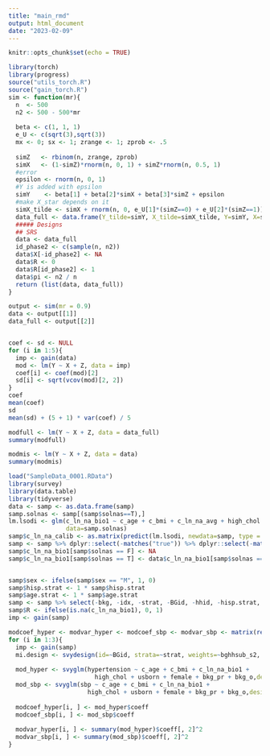 ---
title: "main_rmd"
output: html_document
date: "2023-02-09"
---

```{r setup, include=FALSE}
knitr::opts_chunk$set(echo = TRUE)
```

```{r}
library(torch)
library(progress)
source("utils_torch.R")
source("gain_torch.R")
sim <- function(mr){
  n  <- 500
  n2 <- 500 - 500*mr
  
  beta <- c(1, 1, 1)
  e_U <- c(sqrt(3),sqrt(3))
  mx <- 0; sx <- 1; zrange <- 1; zprob <- .5
  
  simZ   <- rbinom(n, zrange, zprob)
  simX   <- (1-simZ)*rnorm(n, 0, 1) + simZ*rnorm(n, 0.5, 1)
  #error
  epsilon <- rnorm(n, 0, 1)
  #Y is added with epsilon
  simY    <- beta[1] + beta[2]*simX + beta[3]*simZ + epsilon
  #make X_star depends on it
  simX_tilde <- simX + rnorm(n, 0, e_U[1]*(simZ==0) + e_U[2]*(simZ==1))
  data_full <- data.frame(Y_tilde=simY, X_tilde=simX_tilde, Y=simY, X=simX, Z=simZ)
  ##### Designs
  ## SRS
  data <- data_full
  id_phase2 <- c(sample(n, n2))
  data$X[-id_phase2] <- NA
  data$R <- 0
  data$R[id_phase2] <- 1
  data$pi <- n2 / n
  return (list(data, data_full))
}
```

```{r}
output <- sim(mr = 0.9)
data <- output[[1]]
data_full <- output[[2]]


coef <- sd <- NULL
for (i in 1:5){
  imp <- gain(data)
  mod <- lm(Y ~ X + Z, data = imp)
  coef[i] <- coef(mod)[2]
  sd[i] <- sqrt(vcov(mod)[2, 2])
}
coef
mean(coef)
sd
mean(sd) + (5 + 1) * var(coef) / 5

modfull <- lm(Y ~ X + Z, data = data_full)
summary(modfull)

modmis <- lm(Y ~ X + Z, data = data)
summary(modmis)
```


```{r}
load("SampleData_0001.RData")
library(survey)
library(data.table)
library(tidyverse)
data <- samp <- as.data.frame(samp) 
samp.solnas <- samp[(samp$solnas==T),]
lm.lsodi <- glm(c_ln_na_bio1 ~ c_age + c_bmi + c_ln_na_avg + high_chol + usborn + female + bkg_pr + bkg_o,
                data=samp.solnas)
samp$c_ln_na_calib <- as.matrix(predict(lm.lsodi, newdata=samp, type = 'response'))
samp <- samp %>% dplyr::select(-matches("true")) %>% dplyr::select(-matches("bio"))
samp$c_ln_na_bio1[samp$solnas == F] <- NA
samp$c_ln_na_bio1[samp$solnas == T] <- data$c_ln_na_bio1[samp$solnas == T]


samp$sex <- ifelse(samp$sex == "M", 1, 0)
samp$hisp.strat <- 1 * samp$hisp.strat
samp$age.strat <- 1 * samp$age.strat
samp <- samp %>% select(-bkg, -idx, -strat, -BGid, -hhid, -hisp.strat, -subid, -v.num)
samp$R <- ifelse(is.na(c_ln_na_bio1), 0, 1)
imp <- gain(samp)

modcoef_hyper <- modvar_hyper <- modcoef_sbp <- modvar_sbp <- matrix(rep(0, 9 * 3), ncol = 9)
for (i in 1:3){
  imp <- gain(samp)
  mi.design <- svydesign(id=~BGid, strata=~strat, weights=~bghhsub_s2, data=imp)
  
  mod_hyper <- svyglm(hypertension ~ c_age + c_bmi + c_ln_na_bio1 + 
                        high_chol + usborn + female + bkg_pr + bkg_o,design=mi.design,family=quasibinomial())
  mod_sbp <- svyglm(sbp ~ c_age + c_bmi + c_ln_na_bio1 + 
                      high_chol + usborn + female + bkg_pr + bkg_o,design=mi.design,family=gaussian())
  
  modcoef_hyper[i, ] <- mod_hyper$coeff
  modcoef_sbp[i, ] <- mod_sbp$coeff
  
  modvar_hyper[i, ] <- summary(mod_hyper)$coeff[, 2]^2
  modvar_sbp[i, ] <- summary(mod_sbp)$coeff[, 2]^2
}
```

